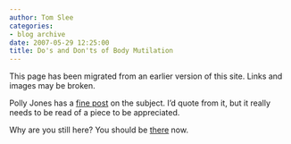 ```yaml
---
author: Tom Slee
categories:
- blog archive
date: 2007-05-29 12:25:00
title: Do's and Don'ts of Body Mutilation
---
```


::: {.callout-note}

This page has been migrated from an earlier version of this site. 
Links and images may be broken.

:::



				

Polly Jones has a [fine post](http://marginalnotes.typepad.com/pj/2007/05/selfmutilation.html) on the subject. I'd quote from it, but it really needs to be read of a piece to be appreciated. 




Why are you still here? You should be [there](http://marginalnotes.typepad.com/pj/2007/05/selfmutilation.html) now.


		
